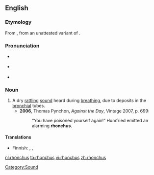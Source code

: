 ==English==

===Etymology===
From {{etyl|la}} {{term|rhonchus|lang=la}}, from an unattested variant of {{etyl|grc}} {{term|ῥέγχος||snoring|tr=rhenkhos|lang=grc}}.

===Pronunciation===
* {{a|UK}} {{IPA|/ˈɹɒŋ.kəs/}}
* {{a|US}} {{IPA|/ˈɹɑŋ.kəs/}}
* {{audio|En-us-rhonchus.ogg|Audio (US)}}

===Noun===
{{en-noun|rhonchi}}

# A dry [[rattling]] [[sound]] heard during [[breathing]], due to deposits in the [[bronchial]] tubes.
#* '''2006''', Thomas Pynchon, ''Against the Day'', Vintage 2007, p. 699:
#*: “You have poisoned yourself again!” Humfried emitted an alarming '''rhonchus'''.

====Translations====
{{trans-top|sound}}
* Finnish: {{t|fi|rohina}}, {{t|fi|rahina}},  {{t|fi|korina}}
{{trans-mid}}
{{trans-bottom}}

[[Category:Sound]]

[[nl:rhonchus]]
[[ta:rhonchus]]
[[vi:rhonchus]]
[[zh:rhonchus]]
